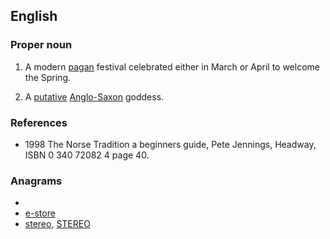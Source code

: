 ==English==

===Proper noun===
{{en-noun|-}}
{{wikipedia}}
# {{context|paganism}} A modern [[pagan]] festival celebrated either in March or April to welcome the Spring.  
# A [[putative]] [[Anglo-Saxon]] goddess.

===References===
*1998 The Norse Tradition a beginners guide, Pete Jennings, Headway, ISBN 0 340 72082 4 page 40.

===Anagrams===
* {{alphagram|eeorst}}
* [[e-store#English|e-store]]
* [[stereo#English|stereo]], [[STEREO#English|STEREO]]